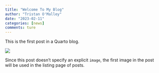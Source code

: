 ```yaml
---
title: "Welcome To My Blog"
author: "Tristan O'Malley"
date: "2023-02-11"
categories: [news]
comments: ture
---
```


This is the first post in a Quarto blog. 

![](thumbnail.jpg)

Since this post doesn't specify an explicit `image`, the first image in the post will be used in the listing page of posts.
